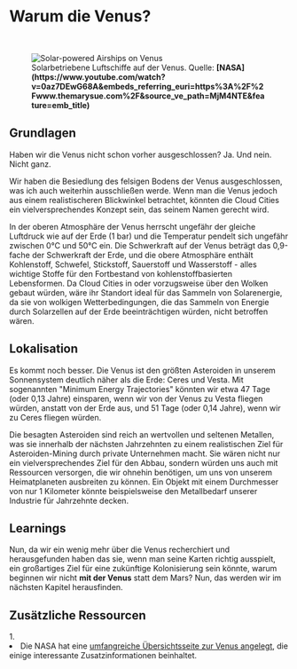 
# Warum die Venus?

<ReadingTime />

<br/>
<figure>
<Image src={require(".//../../../resources/images/venus.png")} alt="Solar-powered Airships on Venus" />
<figcaption style={{ color: "rgb(156, 156, 156)", fontSize: "14px", marginTop: "2px" }}>Solarbetriebene Luftschiffe auf der Venus. Quelle: <strong>[NASA](https://www.youtube.com/watch?v=0az7DEwG68A&embeds_referring_euri=https%3A%2F%2Fwww.themarysue.com%2F&source_ve_path=MjM4NTE&feature=emb_title)</strong></figcaption>
</figure>

## Grundlagen
Haben wir die Venus nicht schon vorher ausgeschlossen?
Ja. Und nein. Nicht ganz.

Wir haben die Besiedlung des felsigen Bodens der Venus ausgeschlossen, was ich auch weiterhin ausschließen werde. Wenn man die Venus jedoch aus einem realistischeren Blickwinkel betrachtet, könnten die Cloud Cities ein vielversprechendes Konzept sein, das seinem Namen gerecht wird.

In der oberen Atmosphäre der Venus herrscht ungefähr der gleiche Luftdruck wie auf der Erde (1 bar) und die Temperatur pendelt sich ungefähr zwischen 0°C und 50°C ein. Die Schwerkraft auf der Venus beträgt das 0,9-fache der Schwerkraft der Erde, und die obere Atmosphäre enthält Kohlenstoff, Schwefel, Stickstoff, Sauerstoff und Wasserstoff - alles wichtige Stoffe für den Fortbestand von kohlenstoffbasierten Lebensformen. Da Cloud Cities in oder vorzugsweise über den Wolken gebaut würden, wäre ihr Standort ideal für das Sammeln von Solarenergie, da sie von wolkigen Wetterbedingungen, die das Sammeln von Energie durch Solarzellen auf der Erde beeinträchtigen würden, nicht betroffen wären. 

## Lokalisation
Es kommt noch besser. Die Venus ist den größten Asteroiden in unserem Sonnensystem deutlich näher als die Erde: Ceres und Vesta. Mit sogenannten "Minimum Energy Trajectories" könnten wir etwa 47 Tage (oder 0,13 Jahre) einsparen, wenn wir von der Venus zu Vesta fliegen würden, anstatt von der Erde aus, und 51 Tage (oder 0,14 Jahre), wenn wir zu Ceres fliegen würden.

Die besagten Asteroiden sind reich an wertvollen und seltenen Metallen, was sie innerhalb der nächsten Jahrzehnten zu einem realistischen Ziel für Asteroiden-Mining durch private Unternehmen  macht. Sie wären nicht nur ein vielversprechendes Ziel für den Abbau, sondern würden uns auch mit Ressourcen versorgen, die wir ohnehin benötigen, um uns von unserem Heimatplaneten ausbreiten zu können. Ein Objekt mit einem Durchmesser von nur 1 Kilometer könnte beispielsweise den Metallbedarf unserer Industrie für Jahrzehnte decken.

## Learnings
Nun, da wir ein wenig mehr über die Venus recherchiert und herausgefunden haben das sie, wenn man seine Karten richtig ausspielt, ein großartiges Ziel für eine zukünftige Kolonisierung sein könnte, warum beginnen wir nicht <strong>mit der Venus</strong> statt dem Mars? Nun, das werden wir im nächsten Kapitel herausfinden.


<SaveArticleSection article="venus-why"/>

## Zusätzliche Ressourcen
<AdditionalResources>
  <div>
    <span>1. </span><li>Die NASA hat eine <a href="https://solarsystem.nasa.gov/planets/venus/overview/" target="_blank">umfangreiche Übersichtsseite zur Venus angelegt</a>, die einige interessante Zusatzinformationen beinhaltet.</li>
  </div>
</AdditionalResources>


<Analytics />